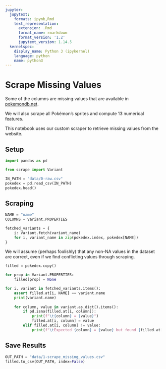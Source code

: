 ```yaml
---
jupyter:
  jupytext:
    formats: ipynb,Rmd
    text_representation:
      extension: .Rmd
      format_name: rmarkdown
      format_version: '1.2'
      jupytext_version: 1.14.5
  kernelspec:
    display_name: Python 3 (ipykernel)
    language: python
    name: python3
---
```


# Scrape Missing Values

Some of the columns are missing values that are available in [pokemondb.net](https://pokemondb.net/pokedex).

We will also scrape all Pokémon's sprites and compute 13 numerical features.

This notebook uses our custom scraper to retrieve missing values from the website.


## Setup

```python
import pandas as pd

from scrape import Variant
```

```python
IN_PATH = "data/0-raw.csv"
pokedex = pd.read_csv(IN_PATH)
pokedex.head()
```

## Scraping

```python
NAME = "name"
COLUMNS = Variant.PROPERTIES
```

```python
fetched_variants = {
    i: Variant.fetch(variant_name)
    for i, variant_name in zip(pokedex.index, pokedex[NAME])
}
```

We will assume (perhaps foolishly) that any non-NA values in the dataset are correct, even if we find conflicting values through scraping.

```python
filled = pokedex.copy()

for prop in Variant.PROPERTIES:
    filled[prop] = None

for i, variant in fetched_variants.items():
    assert filled.at[i, NAME] == variant.name
    print(variant.name)
    
    for column, value in variant.as_dict().items():
        if pd.isna(filled.at[i, column]):
            print(f"\t{column} = {value}")
            filled.at[i, column] = value
        elif filled.at[i, column] != value:
            print(f"\tExpected {column} = {value} but found {filled.at[i, column]}")
```

## Save Results

```python
OUT_PATH = "data/1-scrape_missing_values.csv"
filled.to_csv(OUT_PATH, index=False)
```
